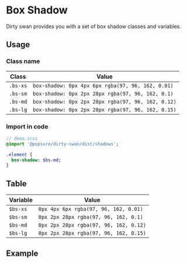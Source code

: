 
<Meta title="CSS/Variables/Shadows" />

# Box Shadow

Dirty swan provides you with a set of box shadow classes and variables.

## Usage

### Class name

| Class    | Value                                              |
| -------- | -------------------------------------------------- |
| `.bs-xs` | `box-shadow: 0px 4px 6px rgba(97, 96, 162, 0.01)`  |
| `.bs-sm` | `box-shadow: 0px 2px 28px rgba(97, 96, 162, 0.1)`  |
| `.bs-md` | `box-shadow: 0px 2px 28px rgba(97, 96, 162, 0.12)` |
| `.bs-lg` | `box-shadow: 0px 2px 28px rgba(97, 96, 162, 0.15)` |

### Import in code

```sass
// demo.scss
@import '@popsure/dirty-swan/dist/shadows';

.element {
  box-shadow: $bs-md;
}
```

## Table

| Variable | Value                                  |
| -------- | -------------------------------------- |
| `$bs-xs` | `0px 4px 6px rgba(97, 96, 162, 0.01)`  |
| `$bs-sm` | `0px 2px 28px rgba(97, 96, 162, 0.1)`  |
| `$bs-md` | `0px 2px 28px rgba(97, 96, 162, 0.12)` |
| `$bs-lg` | `0px 2px 28px rgba(97, 96, 162, 0.15)` |

## Example

<BoxShadows />
